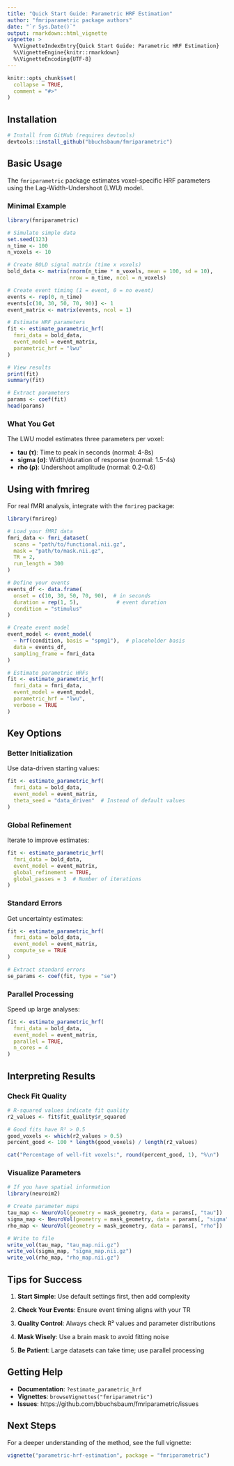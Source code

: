 ```yaml
---
title: "Quick Start Guide: Parametric HRF Estimation"
author: "fmriparametric package authors"
date: "`r Sys.Date()`"
output: rmarkdown::html_vignette
vignette: >
  %\VignetteIndexEntry{Quick Start Guide: Parametric HRF Estimation}
  %\VignetteEngine{knitr::rmarkdown}
  %\VignetteEncoding{UTF-8}
---
```


```r
knitr::opts_chunk$set(
  collapse = TRUE,
  comment = "#>"
)
```

## Installation

```r
# Install from GitHub (requires devtools)
devtools::install_github("bbuchsbaum/fmriparametric")
```

## Basic Usage

The `fmriparametric` package estimates voxel-specific HRF parameters using the Lag-Width-Undershoot (LWU) model.

### Minimal Example

```r
library(fmriparametric)

# Simulate simple data
set.seed(123)
n_time <- 100
n_voxels <- 10

# Create BOLD signal matrix (time x voxels)
bold_data <- matrix(rnorm(n_time * n_voxels, mean = 100, sd = 10), 
                    nrow = n_time, ncol = n_voxels)

# Create event timing (1 = event, 0 = no event)
events <- rep(0, n_time)
events[c(10, 30, 50, 70, 90)] <- 1
event_matrix <- matrix(events, ncol = 1)

# Estimate HRF parameters
fit <- estimate_parametric_hrf(
  fmri_data = bold_data,
  event_model = event_matrix,
  parametric_hrf = "lwu"
)

# View results
print(fit)
summary(fit)

# Extract parameters
params <- coef(fit)
head(params)
```

### What You Get

The LWU model estimates three parameters per voxel:

- **tau (τ)**: Time to peak in seconds (normal: 4-8s)
- **sigma (σ)**: Width/duration of response (normal: 1.5-4s)  
- **rho (ρ)**: Undershoot amplitude (normal: 0.2-0.6)

## Using with fmrireg

For real fMRI analysis, integrate with the `fmrireg` package:

```r
library(fmrireg)

# Load your fMRI data
fmri_data <- fmri_dataset(
  scans = "path/to/functional.nii.gz",
  mask = "path/to/mask.nii.gz",
  TR = 2,
  run_length = 300
)

# Define your events
events_df <- data.frame(
  onset = c(10, 30, 50, 70, 90),  # in seconds
  duration = rep(1, 5),            # event duration
  condition = "stimulus"
)

# Create event model
event_model <- event_model(
  ~ hrf(condition, basis = "spmg1"),  # placeholder basis
  data = events_df,
  sampling_frame = fmri_data
)

# Estimate parametric HRFs
fit <- estimate_parametric_hrf(
  fmri_data = fmri_data,
  event_model = event_model,
  parametric_hrf = "lwu",
  verbose = TRUE
)
```

## Key Options

### Better Initialization

Use data-driven starting values:

```r
fit <- estimate_parametric_hrf(
  fmri_data = bold_data,
  event_model = event_matrix,
  theta_seed = "data_driven"  # Instead of default values
)
```

### Global Refinement

Iterate to improve estimates:

```r
fit <- estimate_parametric_hrf(
  fmri_data = bold_data,
  event_model = event_matrix,
  global_refinement = TRUE,
  global_passes = 3  # Number of iterations
)
```

### Standard Errors

Get uncertainty estimates:

```r
fit <- estimate_parametric_hrf(
  fmri_data = bold_data,
  event_model = event_matrix,
  compute_se = TRUE
)

# Extract standard errors
se_params <- coef(fit, type = "se")
```

### Parallel Processing

Speed up large analyses:

```r
fit <- estimate_parametric_hrf(
  fmri_data = bold_data,
  event_model = event_matrix,
  parallel = TRUE,
  n_cores = 4
)
```

## Interpreting Results

### Check Fit Quality

```r
# R-squared values indicate fit quality
r2_values <- fit$fit_quality$r_squared

# Good fits have R² > 0.5
good_voxels <- which(r2_values > 0.5)
percent_good <- 100 * length(good_voxels) / length(r2_values)

cat("Percentage of well-fit voxels:", round(percent_good, 1), "%\n")
```

### Visualize Parameters

```r
# If you have spatial information
library(neuroim2)

# Create parameter maps
tau_map <- NeuroVol(geometry = mask_geometry, data = params[, "tau"])
sigma_map <- NeuroVol(geometry = mask_geometry, data = params[, "sigma"])
rho_map <- NeuroVol(geometry = mask_geometry, data = params[, "rho"])

# Write to file
write_vol(tau_map, "tau_map.nii.gz")
write_vol(sigma_map, "sigma_map.nii.gz")
write_vol(rho_map, "rho_map.nii.gz")
```

## Tips for Success

1. **Start Simple**: Use default settings first, then add complexity

2. **Check Your Events**: Ensure event timing aligns with your TR

3. **Quality Control**: Always check R² values and parameter distributions

4. **Mask Wisely**: Use a brain mask to avoid fitting noise

5. **Be Patient**: Large datasets can take time; use parallel processing

## Getting Help

- **Documentation**: `?estimate_parametric_hrf`
- **Vignettes**: `browseVignettes("fmriparametric")`
- **Issues**: https://github.com/bbuchsbaum/fmriparametric/issues

## Next Steps

For a deeper understanding of the method, see the full vignette:

```r
vignette("parametric-hrf-estimation", package = "fmriparametric")
```
